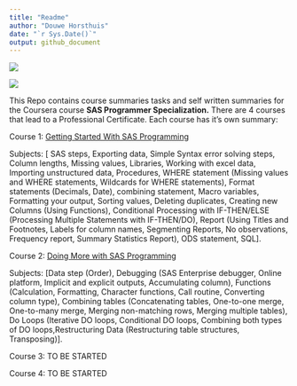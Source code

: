 ```yaml
---
title: "Readme"
author: "Douwe Horsthuis"
date: "`r Sys.Date()`"
output: github_document
---
```


![](images/image-1681266729.png)

![](images/image-37567620.png)

This Repo contains course summaries tasks and self written summaries for the Coursera course **SAS Programmer Specialization.** There are 4 courses that lead to a Professional Certificate. Each course has it's own summary:

Course 1: [Getting Started With SAS Programming](https://github.com/DouweHorsthuis/sas/blob/main/SAS-Course-part-1-out-of-4.md)

Subjects: [ SAS steps, Exporting data, Simple Syntax error solving steps, Column lengths, Missing values, Libraries, Working with excel data, Importing unstructured data, Procedures, WHERE statement (Missing values and WHERE statements, Wildcards for WHERE statements), Format statements (Decimals, Date), combining statement, Macro variables, Formatting your output, Sorting values, Deleting duplicates, Creating new Columns (Using Functions), Conditional Processing with IF-THEN/ELSE (Processing Multiple Statements with IF-THEN/DO), Report (Using Titles and Footnotes, Labels for column names, Segmenting Reports, No observations, Frequency report, Summary Statistics Report), ODS statement, SQL].

Course 2: [Doing More with SAS Programming](https://github.com/DouweHorsthuis/sas/blob/main/SAS-Course-part-2-out-of-4.md)

Subjects: [Data step (Order), Debugging (SAS Enterprise debugger, Online platform, Implicit and explicit outputs, Accumulating column), Functions (Calculation, Formatting, Character functions, Call routine, Converting column type), Combining tables (Concatenating tables, One-to-one merge, One-to-many merge, Merging non-matching rows, Merging multiple tables), Do Loops (Iterative DO loops, Conditional DO loops, Combining both types of DO loops,Restructuring Data (Restructuring table structures, Transposing)].

Course 3: TO BE STARTED

Course 4: TO BE STARTED
